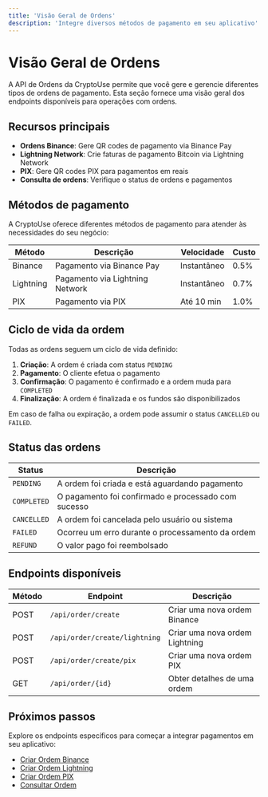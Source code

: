 ```yaml
---
title: 'Visão Geral de Ordens'
description: 'Integre diversos métodos de pagamento em seu aplicativo'
---
```


# Visão Geral de Ordens

A API de Ordens da CryptoUse permite que você gere e gerencie diferentes tipos de ordens de pagamento. Esta seção fornece uma visão geral dos endpoints disponíveis para operações com ordens.

## Recursos principais

- **Ordens Binance**: Gere QR codes de pagamento via Binance Pay
- **Lightning Network**: Crie faturas de pagamento Bitcoin via Lightning Network
- **PIX**: Gere QR codes PIX para pagamentos em reais
- **Consulta de ordens**: Verifique o status de ordens e pagamentos

## Métodos de pagamento

A CryptoUse oferece diferentes métodos de pagamento para atender às necessidades do seu negócio:

| Método | Descrição | Velocidade | Custo |
|--------|-----------|------------|-------|
| Binance | Pagamento via Binance Pay | Instantâneo | 0.5% |
| Lightning | Pagamento via Lightning Network | Instantâneo | 0.7% |
| PIX | Pagamento via PIX | Até 10 min | 1.0% |

## Ciclo de vida da ordem

Todas as ordens seguem um ciclo de vida definido:

1. **Criação**: A ordem é criada com status `PENDING`
2. **Pagamento**: O cliente efetua o pagamento
3. **Confirmação**: O pagamento é confirmado e a ordem muda para `COMPLETED`
4. **Finalização**: A ordem é finalizada e os fundos são disponibilizados

Em caso de falha ou expiração, a ordem pode assumir o status `CANCELLED` ou `FAILED`.

## Status das ordens

| Status | Descrição |
|--------|-----------|
| `PENDING` | A ordem foi criada e está aguardando pagamento |
| `COMPLETED` | O pagamento foi confirmado e processado com sucesso |
| `CANCELLED` | A ordem foi cancelada pelo usuário ou sistema |
| `FAILED` | Ocorreu um erro durante o processamento da ordem |
| `REFUND` | O valor pago foi reembolsado |

## Endpoints disponíveis

| Método | Endpoint | Descrição |
|--------|----------|-----------|
| POST | `/api/order/create` | Criar uma nova ordem Binance |
| POST | `/api/order/create/lightning` | Criar uma nova ordem Lightning |
| POST | `/api/order/create/pix` | Criar uma nova ordem PIX |
| GET | `/api/order/{id}` | Obter detalhes de uma ordem |

## Próximos passos

Explore os endpoints específicos para começar a integrar pagamentos em seu aplicativo:

- [Criar Ordem Binance](/api-reference/order/create)
- [Criar Ordem Lightning](/api-reference/order/create-lightning)
- [Criar Ordem PIX](/api-reference/order/create-pix)
- [Consultar Ordem](/api-reference/order/get) 